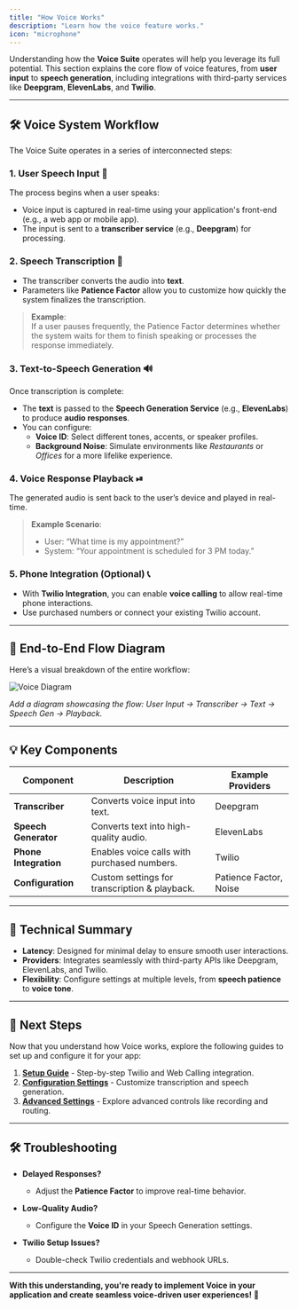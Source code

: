 ```yaml
---
title: "How Voice Works"
description: "Learn how the voice feature works."
icon: "microphone"
---
```


Understanding how the **Voice Suite** operates will help you leverage its full potential. This section explains the core flow of voice features, from **user input** to **speech generation**, including integrations with third-party services like **Deepgram**, **ElevenLabs**, and **Twilio**.  

---

## 🛠 Voice System Workflow  

The Voice Suite operates in a series of interconnected steps:  

### 1. **User Speech Input** 🎤  
The process begins when a user speaks:  
- Voice input is captured in real-time using your application's front-end (e.g., a web app or mobile app).  
- The input is sent to a **transcriber service** (e.g., **Deepgram**) for processing.  

### 2. **Speech Transcription** 📝  
- The transcriber converts the audio into **text**.  
- Parameters like **Patience Factor** allow you to customize how quickly the system finalizes the transcription.  

> **Example**:  
> If a user pauses frequently, the Patience Factor determines whether the system waits for them to finish speaking or processes the response immediately.

### 3. **Text-to-Speech Generation** 🔊  
Once transcription is complete:  
- The **text** is passed to the **Speech Generation Service** (e.g., **ElevenLabs**) to produce **audio responses**.  
- You can configure:  
  - **Voice ID**: Select different tones, accents, or speaker profiles.  
  - **Background Noise**: Simulate environments like *Restaurants* or *Offices* for a more lifelike experience.  

### 4. **Voice Response Playback** ⏯  
The generated audio is sent back to the user’s device and played in real-time.  

> **Example Scenario**:  
> - User: “What time is my appointment?”  
> - System: “Your appointment is scheduled for 3 PM today.”  

### 5. **Phone Integration (Optional)** 📞  
- With **Twilio Integration**, you can enable **voice calling** to allow real-time phone interactions.  
- Use purchased numbers or connect your existing Twilio account.  

---

## 🔄 End-to-End Flow Diagram  

Here’s a visual breakdown of the entire workflow:  

![Voice Diagram](/assets/voice/voice-diagram.png)

*Add a diagram showcasing the flow: User Input → Transcriber → Text → Speech Gen → Playback.*

---

## 💡 Key Components  

| Component             | Description                                     | Example Providers       |
|------------------------|-----------------------------------------------|--------------------------|
| **Transcriber**        | Converts voice input into text.                | Deepgram                |
| **Speech Generator**   | Converts text into high-quality audio.         | ElevenLabs              |
| **Phone Integration**  | Enables voice calls with purchased numbers.    | Twilio                  |
| **Configuration**      | Custom settings for transcription & playback. | Patience Factor, Noise  |

---

## 🚦 Technical Summary  

- **Latency**: Designed for minimal delay to ensure smooth user interactions.  
- **Providers**: Integrates seamlessly with third-party APIs like Deepgram, ElevenLabs, and Twilio.  
- **Flexibility**: Configure settings at multiple levels, from **speech patience** to **voice tone**.  

---

## 🔗 Next Steps  

Now that you understand how Voice works, explore the following guides to set up and configure it for your app:  

1. **[Setup Guide](./setup/twilio)** - Step-by-step Twilio and Web Calling integration.  
2. **[Configuration Settings](./config/transcriber)** - Customize transcription and speech generation.  
3. **[Advanced Settings](./config/advanced)** - Explore advanced controls like recording and routing.  

---

## 🛠 Troubleshooting  

- **Delayed Responses?**  
  - Adjust the **Patience Factor** to improve real-time behavior.  

- **Low-Quality Audio?**  
  - Configure the **Voice ID** in your Speech Generation settings.  

- **Twilio Setup Issues?**  
  - Double-check Twilio credentials and webhook URLs.  

---

**With this understanding, you're ready to implement Voice in your application and create seamless voice-driven user experiences!** 🚀  
